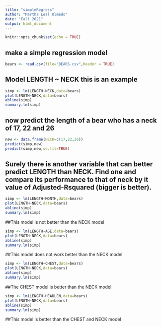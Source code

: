 ```yaml
---
title: "simpleRegress"
author: "Martha Leal Olmedo"
date: "Fall 2021"
output: html_document
---
```


```r
knitr::opts_chunk$set(echo = TRUE)
```

## make a simple regression model

```r
bears <- read.csv(file="BEARS.csv",header = TRUE)
```

## Model LENGTH ~ NECK  this is an example  

```r
simp <- lm(LENGTH~NECK,data=bears)
plot(LENGTH~NECK,data=bears)
abline(simp)
summary.lm(simp)
```

## now predict the length of a bear who has a neck of 17, 22 and 26


```r
new <- data.frame(NECK=c(17,22,26))
predict(simp,new)
predict(simp,new,se.fit=TRUE)
```
## Surely there is another variable that can better predict LENGTH than NECK. Find one and compare its performance to that of neck by it value of Adjusted-Rsquared (bigger is better).

```r
simp <- lm(LENGTH~MONTH,data=bears)
plot(LENGTH~NECK,data=bears)
abline(simp)
summary.lm(simp)
```

##This model is not better than the NECK model

```r
simp <- lm(LENGTH~AGE,data=bears)
plot(LENGTH~NECK,data=bears)
abline(simp)
summary.lm(simp)
```

##This model does not work better than the NECK model

```r
simp <- lm(LENGTH~CHEST,data=bears)
plot(LENGTH~NECK,data=bears)
abline(simp)
summary.lm(simp)
```

##The CHEST model is better than the NECK model

```r
simp <- lm(LENGTH~HEADLEN,data=bears)
plot(LENGTH~NECK,data=bears)
abline(simp)
summary.lm(simp)
```

##This model is better than the CHEST and NECK model
